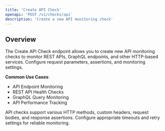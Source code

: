 ```yaml
---
title: 'Create API Check'
openapi: 'POST /v1/checks/api'
description: 'Create a new API monitoring check'
---
```


## Overview

The Create API Check endpoint allows you to create new API monitoring checks to monitor REST APIs, GraphQL endpoints, and other HTTP-based services. Configure request parameters, assertions, and monitoring settings.

**Common Use Cases**:
- API Endpoint Monitoring
- REST API Health Checks
- GraphQL Query Monitoring
- API Performance Tracking

<Note>
API checks support various HTTP methods, custom headers, request bodies, and response assertions. Configure appropriate timeouts and retry settings for reliable monitoring.
</Note>